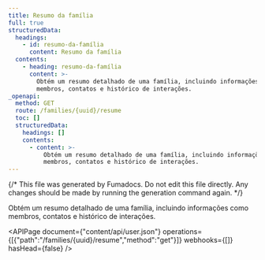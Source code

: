 ```yaml
---
title: Resumo da família
full: true
structuredData:
  headings:
    - id: resumo-da-família
      content: Resumo da família
  contents:
    - heading: resumo-da-família
      content: >-
        Obtém um resumo detalhado de uma família, incluindo informações como
        membros, contatos e histórico de interações.
_openapi:
  method: GET
  route: /families/{uuid}/resume
  toc: []
  structuredData:
    headings: []
    contents:
      - content: >-
          Obtém um resumo detalhado de uma família, incluindo informações como
          membros, contatos e histórico de interações.
---
```


{/* This file was generated by Fumadocs. Do not edit this file directly. Any changes should be made by running the generation command again. */}

Obtém um resumo detalhado de uma família, incluindo informações como membros, contatos e histórico de interações.

<APIPage document={"content/api/user.json"} operations={[{"path":"/families/{uuid}/resume","method":"get"}]} webhooks={[]} hasHead={false} />